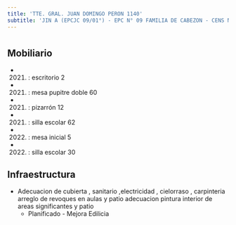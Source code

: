 ```yaml
---
title: 'TTE. GRAL. JUAN DOMINGO PERON 1140'
subtitle: 'JIN A (EPCJC 09/01°) - EPC N° 09 FAMILIA DE CABEZON - CENS N° 26'
---
```


#


## Mobiliario

*  (2021) : escritorio 2 

*  (2021) : mesa pupitre doble 60 

*  (2021) : pizarrón 12 

*  (2021) : silla escolar 62 

*  (2022) : mesa inicial 5 

*  (2022) : silla escolar 30 



## Infraestructura

* Adecuacion de cubierta , sanitario ,electricidad , cielorraso , carpinteria                                                          arreglo de revoques  en aulas y patio                                                                 adecuacion pintura interior de areas significantes  y patio 
    + Planificado - Mejora Edilicia 




